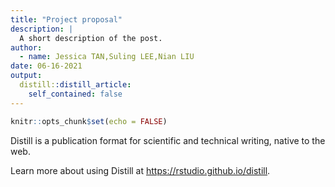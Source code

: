 ---
title: "Project proposal"
description: |
  A short description of the post.
author:
  - name: Jessica TAN,Suling LEE,Nian LIU 
date: 06-16-2021
output:
  distill::distill_article:
    self_contained: false
---


```{r setup, include=FALSE}
knitr::opts_chunk$set(echo = FALSE)
```

Distill is a publication format for scientific and technical writing, native to the web.

Learn more about using Distill at <https://rstudio.github.io/distill>.


